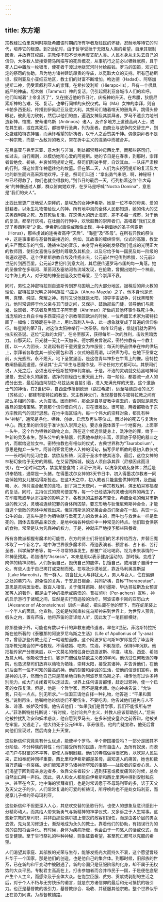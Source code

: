 ```yaml
---
---
---
```

title: 东方潮
---




宗教经过伯里克利时期及希腊语时期的所有学者及贱民的怀疑，忍耐地等待它的时代，培养它的根源。到2世纪时，由于哲学受挫于无限及人类的希望，自承其限制因素，并放弃其权威，宗教便不知不觉地再度支配人类。人民本身从未失去自己的信仰，大多数人皆接受荷马所描写的死后概况，从事航行之前必以牺牲献祭，且于死人口中置放一枚银币，使死者于渡过地狱冥河时付给船钱。罗马的国策，欢迎已定的祭司的协助，且为地方诸神建筑昂贵的寺庙，以觅取大众的支持。所有巴勒斯坦、叙利亚及小亚细亚地区，教士们的财富不断增加。哈达德（Hadad）、阿塔加提斯二神，仍受着叙利亚人的崇拜。在希拉波利斯（Hierapo-lis），且有一个很具威严的神庙。坦木兹（Tammuz）神的复活，仍引起叙利亚各城市人们的欢呼。他们叫喊着“上帝复活了”，又在接近他的节日时，庆祝神的升天。在希腊，狄俄尼索斯神的苦难、死、复活，也举行同样的庆祝仪式。玛（Ma）女神的崇拜，则自卡帕多西亚起，传播到伊奥尼亚及意大利。其祭司们随着喧天的鼓角声，跳得头昏眼花，彼此用刀砍刺，然后以他们的血，遍洒女神及其崇拜者。罗马不遗余力地制造新神，恺撒、安蒂诺乌斯（Antinoüs）诸人，及许多地方上道德高尚人士，或在其生前，或在其死后，都被举行圣典，列为圣者。由商业与战争的交替生产，到处盛建帕特农神庙，而满怀希望的祈祷者，以千人之舌赞美千神。偶像崇拜者不是一种宗教，而是一丛敌对的教义，常在折中主义的混淆中而被合并。

在吕底亚与弗里吉亚、意大利与非洲，到处都崇拜神母西比里，而那些祭司们，一如过去，自行阉割，以模仿她所心爱的阿提斯。她的节日是在春季，到那时，崇拜者皆绝食、祈祷，并哀悼阿提斯之死。祭司们割破手臂，自饮其血。一队庄严肃穆的行列，将这位青年神运往他的坟墓。但在第二天，人们为庆祝阿提斯的复活及大地的新生而兴高采烈地欢呼。于是，祭司们叫道：“拿出勇气来吧，啊，神秘呀！神已经得救了，你们也就会得救的。”到节日的最后一天，行列抬着这位“伟大母亲”的神像通过人群，群众皆向她欢呼，在罗马是呼喊“Nostra Domina”，意思是“我们的夫人”。

比西比里更广泛地受人崇拜的，是埃及的女神伊希斯。她是一位不幸的母亲、爱的慰藉者，以永生礼物带给世人的神。所有地中海的全体人民都知道，她的伟大的丈夫奥西利斯之死，及其死后复活。在这伟大的历史海滨，差不多每一城市，对于他的复活，都举行庆祝，在壮丽的行列中，欢欣鼓舞的崇拜者们，高唱着“我们又发现了奥西利斯”之歌。伊希斯以画像或雕像出现，手中抱着她的圣子何露斯（Horus），那些虔诚的连祷者高呼“天后”、“海星”及“圣母”。在所有异教的祭仪中，这是事事都与基督教最接近的，例如，其故事的缠绵悱恻，仪式的高雅，教堂的庄严而欢乐的气氛，晚祷生动的音乐，由身穿白袍的剃发祭司们组成的光明正大的牧师团，使妇女喜悦与安慰的尊敬及其机会，以及它给予每一国民及每一阶级的普遍欢迎等。这个伊希斯宗教自埃及传扬出去，公元前4世纪传到希腊，公元前3世纪传到西西里，公元前2世纪传到意大利，其后便传遍罗马帝国的每一角落。她的圣像曾在多瑙河、莱茵河及塞纳河各流域发现，在伦敦，曾掘出她的一个神庙。地中海上的人，对于她的神圣创造及女性母爱，至今崇拜不衰。

同时，男性之神密特拉则自波斯传到罗马国境上的大部分地区。据稍后的拜火教的理论，密特拉是光明之神阿胡拉·马兹达（Ahura-Mazda）之子。他本身也是光明、真理、纯洁、荣耀之神。有时又说他就是太阳，领导宇宙战争，讨伐黑暗势力。他时常调停于他父亲与其门徒之间，又保护、鼓励那些门徒，领导他们与魔鬼、说谎者、不洁者及黑暗王子阿里曼（Ahriman）所做的其他坏事作殊死斗争。当庞培的士兵自卡帕多西亚把这个宗教带回欧洲的时候，一位希腊艺术家为密特拉画了一幅像：双膝跪在牛背上，用匕首刺入牛头，此一想象就变成了普遍的信仰象征。每星期的第7日，对这位太阳神举行一次圣祭。每年12月底，信徒们就为密特拉庆祝圣诞。这位“无敌的太阳”，在冬至那天，获得每年一次的胜利，击败黑暗势力。自那天起，日光就一天比一天加长。德尔图良曾说起，密特拉教有一个教士团，以一人为团长，又说起有若干童男童女为神服役；每天的祭品供奉在神的供坛上，崇拜者各取食其一部分面包和酒；仪式的最高潮，以钟声为号。在地下圣堂之前，火光熊熊，永不熄灭，地下圣堂里面，是这位青年神扑在牛背上的像。密特拉教阐扬最高道德，保证其“士兵”毕生与恶魔作战，不论任何方式都可以。其祭司们说，人死之后，必须出现于密斯拉的审判席前。于是，不洁的灵魂就交给黑暗神阿里曼，去受永久的痛苦。洁净的则经由七重天而上升，每一阶段，都要流一点人的成分出去，最后始由阿胡拉·马兹达亲自接引着，进入充满光辉的天堂。这个激励士气的神话，在2世纪中，自西亚传播到欧洲（跳过希腊），远至哈德良墙的北方（苏格兰），都建有密特拉的教堂。天主教神父们，发现基督教与密特拉教之间有那么多相同的事，大为震骇。因而辩称，那全是自基督教中盗去的，否则就是魔鬼撒旦的混淆策略。究竟那个信仰借自何方，实在很难说。很可能，两者都吸收于东方宗教风气的流行思想。在地中海区域内，每一个伟大的崇拜对象，都具有种种“神秘”，通常是净化、牺牲、创始、启示及再生等仪式，而以神的死去与复活为中心。西比里的新信徒于准许加入崇拜之初，要赤身露体置于一个地窖内，上面宰一头牛，这个作为牺牲的动物之血，落在这个候选信徒身上，洗净他的罪，给予一种新的灵及永生。那头公牛的生殖器，代表他奉献的丰富，须置放于祭祀的器皿之内，而献给这位女神。密特拉教也有相似的仪式，古典世界称为“Taurobolium”，意思是抛弃一头牛。阿普利亚曾用使人入神的词句，描写伊希斯教的最初入教仪式——长时间的见习绝食、禁欲及祈祷，沉浸于圣水中使其洁净，最后，这位女神的神秘幻象给予无穷的赐福。在艾留西斯城，候选人须自承其罪（尼禄因此而沮丧），在一定时间之内，禁食某些食物；沐浴于海湾，以洗净灵魂及身体；然后是供奉牺牲，通常是一头猪。在得墨忒尔女神的3天节日中，初入得墨忒尔教者一同哀悼她的女儿被哈得斯抢走。在这3天之中，初入教者只能食些供神的饼，及由面粉、水、薄荷混合起来的食物。到了第三天夜间，一幕宗教戏剧，演出珀耳塞福涅的复活，同时，主持仪式的祭司便宣布，每一个已经洁净的灵魂也同样的再生了。在印度教或毕达哥拉斯的影响之下，各教派的主题各有变化，希腊全境的俄耳甫斯派的教义说，灵魂被连续犯罪的身体所囚禁，要忘形地与狄俄尼索斯神会合，才能自这个衰败的肉体中解救出来。俄耳甫斯派的兄弟会会员们聚会在一起，共饮一头公牛的血，这头牛是作为牺牲献与垂死无力的救世主的，而牛也与救世主一样是垂死的。团体去取祭品来饮食，是地中海各种信仰中一种常见的特点。他们取食供祭的食物，常常是认为凭靠神的权力，于是，神就庄严地授予那些陪餐者。

所有各教派都握有魔术的可能性，东方的贤士们将他们的艺术传给西方，并替旧魔术取了一个新名字。地中海世界很多魔术师、奇迹表演者、预言者、占卜者、苦行圣者、科学解梦者等，每一不寻常的事发生，都被广泛地喝彩，视为未来事情的一种神圣预兆。希腊语的“Askesis”，本来是用以表示健身运动的，那时候，变成了肉体的精神抑制。人们折磨自己，毁伤自己的肢体，饥饿自己，或用链子自缚于一处。有些人由于自己拷打或克制而死。在埃及沙漠地区，靠近马利奥提斯湖（Lake Mareotis），有一群人，包含犹太人与非犹太人，男人与女人，住在偏僻之处的墓穴内，避免性的关系，于安息日相会，共同祈祷，自称“Therapeutae”，意思是灵魂医治者。数百人相信，关于俄耳甫斯、赫尔墨斯、毕达哥拉斯及女预言家等人的著作，都是由于神的指示或感悟的。普拉彻尔（Per-achers）宣称，神的启示游行于诸城之间，显然是实行奇迹般的治疗。阿波诺泰卡斯的亚历山大（Alexander of Abonoteichus）训练一条蛇，把头藏在他的臂下，而在蛇尾装上一个半人的面具。他宣称，这蛇是埃斯库拉庇乌斯神来到世界上，为世界人预言。假头之内，置有芦笛，他将芦笛的音译给人听，因此发了一笔巨额横财。

除那些骗子外，可能也有数以千计的异教忠诚传道者。早在3世纪，菲洛斯特拉托斯在他所著的《泰雅那的阿波罗尼乌斯之生活》（Life of Apollonius of Ty-ana）中，曾替那些传教士绘了一幅理想画像。这个阿波罗尼乌斯16岁即接受了毕达哥拉斯教兄弟会的严格教规，不得结婚、吃肉、饮酒，不剃胡须，保持5年沉默。他把祖传家产分赠亲戚，以一文莫名的僧侣身份浪游波斯、印度、埃及、西亚、希腊及意大利。他吸收贤士们、婆罗门僧侣及禁欲主义者的学问。他访过任何教派的寺院，也恳求祭司们放弃以动物为牺牲，崇拜太阳，接受其诸神，并告诉他们，在他们后面有一位不可知的最高的神。他的刻苦和虔诚的生活，使他的信徒们宣称，他是神的儿子，然而他自己只是简单地自称为阿波罗尼乌斯之子。相传他有过许多特别能力，如大门关闭着可以走过去，世界上任何语言都懂，赶走过邪神，使一个已死的女孩复活。但是，他是一个哲学家，而不是魔术师。他向神祷告说：“允许我，只有一点点，别无所求。”一位国王请他自择一种礼物，他答道：“干果和面包。”说到再生，他嘱咐他的信徒们不要伤生，不要吃肉。他告诫他们避免与人不和、诽谤、嫉妒及憎恨。他告诉他们：“如果我们是哲学家，我们不能恨所有世人。”菲洛斯特拉托斯说：“有时候，他讨论共产主义，并教人应该帮助别人。”后来他被控扰乱治安和妖术惑众，他自愿到罗马去，在多米提安皇帝之前答辩。他被关在牢里，又逃走了。他大约死于公元98年，享寿很高。他的门徒宣称，他死后曾向他们显现过，然后肉身上升天堂。

这些新信仰究竟具有什么优点，能使半个罗马、半个帝国接受吗？一部分是因其不分阶级、不分种族的特性；他们接受所有的民族，所有自由人，及所有奴隶，而漠视门户与财富的不平等，更使人得到慰藉。他们的寺庙做得很宽敞，以欢迎人民进来，正如奉祀神同样重要。西比里和伊希斯都是圣母，最知道人的痛苦，她也和数百万遗孀一样哀痛。她们能知道罗马诸神所罕知的事情——战败者的空虚心灵。人们渴望于回到母亲身边者多，依靠父亲者较少；遇到狂喜或极度痛苦的时候，总会自然出口叫一声妈。因此，男人和女人都能自伊希斯和西比里两神得到安慰和庇护。甚至在今天，地中海的崇拜者们，也是时常诉愿于圣母玛利亚的多，诉于天父及天父之子的少。人们常常复诵的可爱的祈祷词，所呼唤的也不是处女玛利亚，而是享儿子福的圣母玛利亚。

这些新信仰不但更深入人心，其悲欢交替的圣歌行列，也使人的想象及意识感到十分精彩动人。而其给人带来新勇气与新精神的神学仪式，又多诉之于人生常事。这些新宗教的祭司职，并非由那些偶尔披上僧衣的政客们担任，而是由各阶层的男女去做，先为见习修道士，渐渐地成为永久的教士。靠着他们的协助，有错误行为的灵的良知将会净化。有时候，身体为疾病所缠，也会由于一句感人的话或仪式，而恢复健康。至于举行祭礼的种种神秘，则象征着希望，甚至死亡都可以克服的希望。

人们渴望其家庭、其部族的光荣与生存，能够发扬光大而持久不衰，这个愿望曾经升华于一个国家，那是他们的创造，也是他自己的集合体。到那时候，旧部族的世系，已在新的和平变动中被融通了。新的帝国只是征服阶级的化身，却不属于无权势的大众平民。专制君主高高在上，打击参加者而合并市民于一国，于是便在底层产生个人主义，而感染及于全体大众。在饱尝臣服、贫穷、贡献或剥削的生活之后，对于个人不朽与无穷快乐的诺言，就是东方诸信仰的最后和无可抵抗的吸引力。也正是基督教的吸引力，基督教综合、吸收、并征服其他宗教。整个世界似乎正在协力同谋，为基督教铺路。